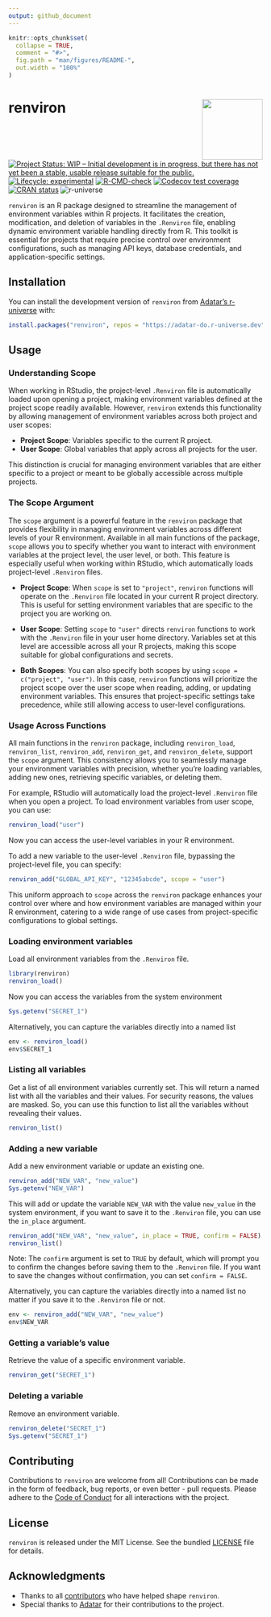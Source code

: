 ```yaml
---
output: github_document
---
```


<!-- README.md is generated from README.Rmd. Please edit that file -->

```r
knitr::opts_chunk$set(
  collapse = TRUE,
  comment = "#>",
  fig.path = "man/figures/README-",
  out.width = "100%"
)
```

# renviron <img src="man/figures/logo.png" align="right" height="120" alt="" />

<!-- badges: start -->
[![Project Status: WIP – Initial development is in progress, but there has not yet been a stable, usable release suitable for the public.](https://www.repostatus.org/badges/latest/wip.svg)](https://www.repostatus.org/#wip)
[![Lifecycle: experimental](https://img.shields.io/badge/lifecycle-experimental-orange.svg)](https://www.tidyverse.org/lifecycle/#experimental)
[![R-CMD-check](https://github.com/adatar-do/renviron/actions/workflows/R-CMD-check.yaml/badge.svg)](https://github.com/adatar-do/renviron/actions/workflows/R-CMD-check.yaml)
[![Codecov test coverage](https://codecov.io/gh/adatar-do/renviron/branch/main/graph/badge.svg)](https://codecov.io/gh/adatar-do/renviron?branch=main)
[![CRAN status](https://www.r-pkg.org/badges/version/renviron)](https://CRAN.R-project.org/package=renviron)
![r-universe](https://adatar-do.r-universe.dev/badges/renviron)
<!-- badges: end -->

`renviron` is an R package designed to streamline the management of environment variables within R projects. It facilitates the creation, modification, and deletion of variables in the `.Renviron` file, enabling dynamic environment variable handling directly from R. This toolkit is essential for projects that require precise control over environment configurations, such as managing API keys, database credentials, and application-specific settings.

## Installation

You can install the development version of `renviron` from [Adatar's r-universe](https://adatar-do.r-universe.dev/renviron) with:

```r
install.packages("renviron", repos = "https://adatar-do.r-universe.dev")
```

## Usage

### Understanding Scope

When working in RStudio, the project-level `.Renviron` file is automatically loaded upon opening a project, making environment variables defined at the project scope readily available. However, `renviron` extends this functionality by allowing management of environment variables across both project and user scopes:

- **Project Scope**: Variables specific to the current R project.
- **User Scope**: Global variables that apply across all projects for the user.

This distinction is crucial for managing environment variables that are either specific to a project or meant to be globally accessible across multiple projects.

### The Scope Argument

The `scope` argument is a powerful feature in the `renviron` package that provides flexibility in managing environment variables across different levels of your R environment. Available in all main functions of the package, `scope` allows you to specify whether you want to interact with environment variables at the project level, the user level, or both. This feature is especially useful when working within RStudio, which automatically loads project-level `.Renviron` files.

- **Project Scope**: When `scope` is set to `"project"`, `renviron` functions will operate on the `.Renviron` file located in your current R project directory. This is useful for setting environment variables that are specific to the project you are working on.

- **User Scope**: Setting `scope` to `"user"` directs `renviron` functions to work with the `.Renviron` file in your user home directory. Variables set at this level are accessible across all your R projects, making this scope suitable for global configurations and secrets.

- **Both Scopes**: You can also specify both scopes by using `scope = c("project", "user")`. In this case, `renviron` functions will prioritize the project scope over the user scope when reading, adding, or updating environment variables. This ensures that project-specific settings take precedence, while still allowing access to user-level configurations.

### Usage Across Functions

All main functions in the `renviron` package, including `renviron_load`, `renviron_list`, `renviron_add`, `renviron_get`, and `renviron_delete`, support the `scope` argument. This consistency allows you to seamlessly manage your environment variables with precision, whether you're loading variables, adding new ones, retrieving specific variables, or deleting them.

For example, RStudio will automatically load the project-level `.Renviron` file when you open a project. To load environment variables from user scope, you can use:

```r
renviron_load("user")
```

Now you can access the user-level variables in your R environment.

To add a new variable to the user-level `.Renviron` file, bypassing the project-level file, you can specify:

```r
renviron_add("GLOBAL_API_KEY", "12345abcde", scope = "user")
```

This uniform approach to `scope` across the `renviron` package enhances your control over where and how environment variables are managed within your R environment, catering to a wide range of use cases from project-specific configurations to global settings.


### Loading environment variables

Load all environment variables from the `.Renviron` file.

```r
library(renviron)
renviron_load()
```

Now you can access the variables from the system environment

```r
Sys.getenv("SECRET_1")
```

Alternatively, you can capture the variables directly into a named list

```r
env <- renviron_load()
env$SECRET_1
```

### Listing all variables

Get a list of all environment variables currently set. This will return a named list with all the variables and their values. For security reasons, the values are masked. So, you can use this function to list all the variables without revealing their values.

```r
renviron_list()
```

### Adding a new variable

Add a new environment variable or update an existing one.

```r
renviron_add("NEW_VAR", "new_value")
Sys.getenv("NEW_VAR")
```

This will add or update the variable `NEW_VAR` with the value `new_value` in the system environment, if you want to save it to the `.Renviron` file, you can use the `in_place` argument.

```r
renviron_add("NEW_VAR", "new_value", in_place = TRUE, confirm = FALSE)
renviron_list()
```

Note: The `confirm` argument is set to `TRUE` by default, which will prompt you to confirm the changes before saving them to the `.Renviron` file. If you want to save the changes without confirmation, you can set `confirm = FALSE`.

Alternatively, you can capture the variables directly into a named list no matter if you save it to the `.Renviron` file or not.

```r
env <- renviron_add("NEW_VAR", "new_value")
env$NEW_VAR
```

### Getting a variable's value

Retrieve the value of a specific environment variable.

```r
renviron_get("SECRET_1")
```

### Deleting a variable

Remove an environment variable.

```r
renviron_delete("SECRET_1")
Sys.getenv("SECRET_1")
```

## Contributing

Contributions to `renviron` are welcome from all! Contributions can be made in the form of feedback, bug reports, or even better - pull requests. Please adhere to the [Code of Conduct](CODE_OF_CONDUCT.md) for all interactions with the project.

## License

`renviron` is released under the MIT License. See the bundled [LICENSE](LICENSE.md) file for details.

## Acknowledgments

- Thanks to all [contributors](https://github.com/adatar-do/renviron/graphs/contributors) who have helped shape `renviron`.
- Special thanks to [Adatar](https://adatar.do) for their contributions to the project.
